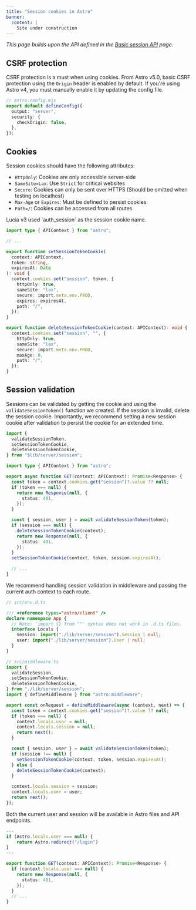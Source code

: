 ```yaml
---
title: "Session cookies in Astro"
banner:
  content: |
    Site under construction
---
```



_This page builds upon the API defined in the [Basic session API](/lucia-next-docs-starlight/sessions/basic-api) page._

## CSRF protection

CSRF protection is a must when using cookies. From Astro v5.0, basic CSRF protection using the `Origin` header is enabled by default. If you're using Astro v4, you must manually enable it by updating the config file.

```ts
// astro.config.mjs
export default defineConfig({
  output: "server",
  security: {
    checkOrigin: false,
  },
});
```

## Cookies

Session cookies should have the following attributes:

- `HttpOnly`: Cookies are only accessible server-side
- `SameSite=Lax`: Use `Strict` for critical websites
- `Secure`: Cookies can only be sent over HTTPS (Should be omitted when testing on localhost)
- `Max-Age` or `Expires`: Must be defined to persist cookies
- `Path=/`: Cookies can be accessed from all routes

<Aside>Lucia v3 used `auth_session` as the session cookie name.</Aside>

```ts
import type { APIContext } from "astro";

// ...

export function setSessionTokenCookie(
  context: APIContext,
  token: string,
  expiresAt: Date
): void {
  context.cookies.set("session", token, {
    httpOnly: true,
    sameSite: "lax",
    secure: import.meta.env.PROD,
    expires: expiresAt,
    path: "/",
  });
}

export function deleteSessionTokenCookie(context: APIContext): void {
  context.cookies.set("session", "", {
    httpOnly: true,
    sameSite: "lax",
    secure: import.meta.env.PROD,
    maxAge: 0,
    path: "/",
  });
}
```

## Session validation

Sessions can be validated by getting the cookie and using the `validateSessionToken()` function we created. If the session is invalid, delete the session cookie. Importantly, we recommend setting a new session cookie after validation to persist the cookie for an extended time.

```ts
import {
  validateSessionToken,
  setSessionTokenCookie,
  deleteSessionTokenCookie,
} from "$lib/server/session";

import type { APIContext } from "astro";

export async function GET(context: APIContext): Promise<Response> {
  const token = context.cookies.get("session")?.value ?? null;
  if (token === null) {
    return new Response(null, {
      status: 401,
    });
  }

  const { session, user } = await validateSessionToken(token);
  if (session === null) {
    deleteSessionTokenCookie(context);
    return new Response(null, {
      status: 401,
    });
  }
  setSessionTokenCookie(context, token, session.expiresAt);

  // ...
}
```

We recommend handling session validation in middleware and passing the current auth context to each route.

```ts
// src/env.d.ts

/// <reference types="astro/client" />
declare namespace App {
  // Note: 'import {} from ""' syntax does not work in .d.ts files.
  interface Locals {
    session: import("./lib/server/session").Session | null;
    user: import("./lib/server/session").User | null;
  }
}
```

```ts
// src/middleware.ts
import {
  validateSession,
  setSessionTokenCookie,
  deleteSessionTokenCookie,
} from "./lib/server/session";
import { defineMiddleware } from "astro:middleware";

export const onRequest = defineMiddleware(async (context, next) => {
  const token = context.cookies.get("session")?.value ?? null;
  if (token === null) {
    context.locals.user = null;
    context.locals.session = null;
    return next();
  }

  const { session, user } = await validateSessionToken(token);
  if (session !== null) {
    setSessionTokenCookie(context, token, session.expiresAt);
  } else {
    deleteSessionTokenCookie(context);
  }

  context.locals.session = session;
  context.locals.user = user;
  return next();
});
```

Both the current user and session will be available in Astro files and API endpoints.

```ts
---
if (Astro.locals.user === null) {
    return Astro.redirect("/login")
}
---
```

```ts
export function GET(context: APIContext): Promise<Response> {
  if (context.locals.user === null) {
    return new Response(null, {
      status: 401,
    });
  }
  // ...
}
```

